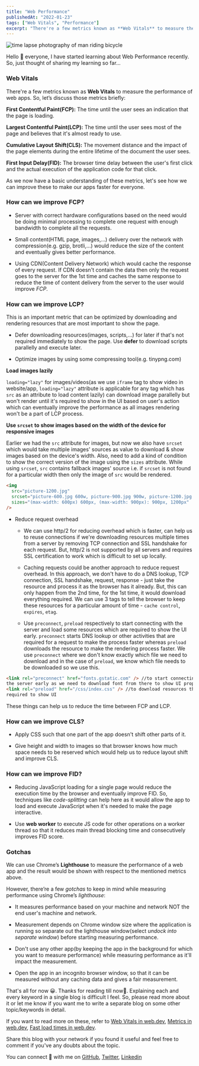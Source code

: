 ```yaml
---
title: "Web Performance"
publishedAt: "2022-01-23"
tags: ["Web Vitals", "Performance"]
excerpt: "There're a few metrics known as **Web Vitals** to measure the performance of web apps."
---
```


![time lapse photography of man riding bicycle](/performance.jpg)

Hello 👋 everyone, I have started learning about Web Performance recently. So, just thought of sharing my learning so far…

### Web Vitals

There're a few metrics known as **Web Vitals** to measure the performance of web apps. So, let’s discuss those metrics briefly:

**First Contentful Paint(FCP):** The time until the user sees an indication that the page is loading.

**Largest Contentful Paint(LCP):** The time until the user sees most of the page and believes that it's almost ready to use.

**Cumulative Layout Shift(CLS):** The movement distance and the impact of the page elements during the entire lifetime of the document the user sees.

**First Input Delay(FID):** The browser time delay between the user's first click and the actual execution of the application code for that click.

As we now have a basic understanding of these metrics, let's see how we can improve these to make our apps faster for everyone.

### How can we improve FCP?

- Server with correct hardware configurations based on the need would be doing minimal processing to complete one request with enough bandwidth to complete all the requests.

- Small content(HTML page, images,...) delivery over the network with compression(e.g. gzip, brotli,...) would reduce the size of the content and eventually gives better performance.

- Using CDN(Content Delivery Network) which would cache the response of every request. If CDN doesn't contain the data then only the request goes to the server for the 1st time and caches the same response to reduce the time of content delivery from the server to the user would improve _FCP_.

### How can we improve LCP?

This is an important metric that can be optimized by downloading and rendering resources that are most important to show the page.

- Defer downloading resources(images, scripts,...) for later if that's not required immediately to show the page. Use **defer** to download scripts parallelly and execute later.

- Optimize images by using some compressing tool(e.g. tinypng.com)

**Load images lazily**

`loading="lazy"` for images/videos(as we use `iframe` tag to show video in website/app, `loading="lazy"` attribute is applicable for any tag which has `src` as an attribute to load content lazily) can download image parallelly but won't render until it's required to show in the UI based on user's action which can eventually improve the performance as all images rendering won't be a part of LCP process.

**Use `srcset` to show images based on the width of the device for responsive images**

Earlier we had the `src` attribute for images, but now we also have `srcset` which would take multiple images' sources as value to download & show images based on the device's width. Also, need to add a kind of condition to show the correct version of the image using the `sizes` attribute. While using `srcset`, `src` contains fallback images' source i.e. if `srcset` is not found for a particular width then only the image of `src` would be rendered.

```html
<img
  src="picture-1200.jpg"
  srcset="picture-600.jpg 600w, picture-900.jpg 900w, picture-1200.jpg 1200w"
  sizes="(max-width: 600px) 600px, (max-width: 900px): 900px, 1200px"
/>
```

- Reduce request overhead

  - We can use http/2 for reducing overhead which is faster, can help us to reuse connections if we're downloading resources multiple times from a server by removing TCP connection and SSL handshake for each request. But, http/2 is not supported by all servers and requires SSL certification to work which is difficult to set up locally.

  - Caching requests could be another approach to reduce request overhead. In this approach, we don't have to do a DNS lookup, TCP connection, SSL handshake, request, response - just take the resource and process it as the browser has it already. But, this can only happen from the 2nd time, for the 1st time, it would download everything required. We can use 3 tags to tell the browser to keep these resources for a particular amount of time - `cache control`, `expires`, `etag`.

  - Use `preconnect`, `preload` respectively to start connecting with the server and load some resources which are required to show the UI early. `preconnect` starts DNS lookup or other activities that are required for a request to make the process faster whereas `preload` downloads the resource to make the rendering process faster. We use `preconnect` where we don't know exactly which file we need to download and in the case of `preload`, we know which file needs to be downloaded so we use this.

```html
<link rel="preconnect" href="fonts.gstatic.com" /> //to start connecting with
the server early as we need to download font from there to show UI properly
<link rel="preload" href="/css/index.css" /> //to download resources that are
required to show UI
```

These things can help us to reduce the time between FCP and LCP.

### How can we improve CLS?

- Apply CSS such that one part of the app doesn't shift other parts of it.

- Give height and width to images so that browser knows how much space needs to be reserved which would help us to reduce layout shift and improve CLS.

### How can we improve FID?

- Reducing JavaScript loading for a single page would reduce the execution time by the browser and eventually improve FID. So, techniques like _code-splitting_ can help here as it would allow the app to load and execute JavaScript when it's needed to make the page interactive.

- Use **web worker** to execute JS code for other operations on a worker thread so that it reduces main thread blocking time and consecutively improves FID score.

### Gotchas

We can use Chrome’s **Lighthouse** to measure the performance of a web app and the result would be shown with respect to the mentioned metrics above.

However, there’re a few _gotchas_ to keep in mind while measuring performance using Chrome’s _lighthouse_:

- It measures performance based on your machine and network NOT the end user's machine and network.

- Measurement depends on Chrome window size where the application is running so separate out the lighthouse window(select _undock into separate window_) before starting measuring performance.

- Don't use any other app(by keeping the app in the background for which you want to measure performance) while measuring performance as it'll impact the measurement.

- Open the app in an incognito browser window, so that it can be measured without any caching data and gives a fair measurement.

That's all for now 😀. Thanks for reading till now🙏. Explaining each and every keyword in a single blog is difficult I feel. So, please read more about it or let me know if you want me to write a separate blog on some other topic/keywords in detail.

If you want to read more on these, refer to [Web Vitals in web.dev](https://web.dev/learn-web-vitals/), [Metrics in web.dev](https://web.dev/metrics/), [Fast load times in web.dev](https://web.dev/fast/).

Share this blog with your network if you found it useful and feel free to comment if you've any doubts about the topic.

You can connect 👋 with me on [GitHub](https://github.com/sjsouvik), [Twitter](https://twitter.com/sjsouvik), [Linkedin](https://www.linkedin.com/in/souvik-jana)
